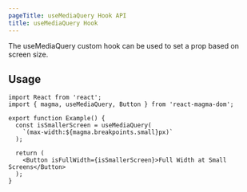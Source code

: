 ```yaml
---
pageTitle: useMediaQuery Hook API
title: useMediaQuery Hook
---
```


<PageContent componentName="usemediaquery_hook" type="api">

<LeadParagraph>
  The useMediaQuery custom hook can be used to set a prop based on screen size.
</LeadParagraph>

## Usage

```tsx
import React from 'react';
import { magma, useMediaQuery, Button } from 'react-magma-dom';

export function Example() {
  const isSmallerScreen = useMediaQuery(
    `(max-width:${magma.breakpoints.small}px)`
  );

  return (
    <Button isFullWidth={isSmallerScreen}>Full Width at Small Screens</Button>
  );
}
```

</PageContent>
